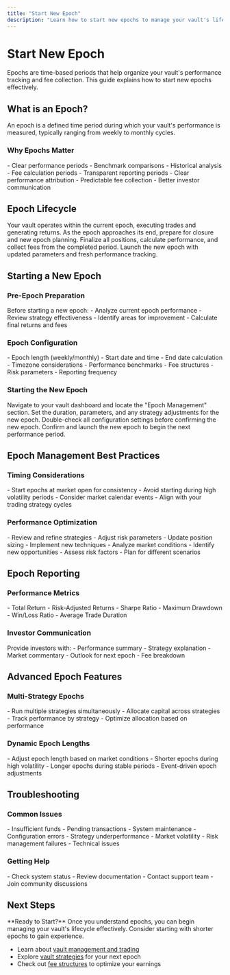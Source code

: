 ```yaml
---
title: "Start New Epoch"
description: "Learn how to start new epochs to manage your vault's lifecycle and performance periods"
---
```


# Start New Epoch

Epochs are time-based periods that help organize your vault's performance tracking and fee collection. This guide explains how to start new epochs effectively.

## What is an Epoch?

<Card title="Epoch Definition" icon="clock">
An epoch is a defined time period during which your vault's performance is measured, typically ranging from weekly to monthly cycles.
</Card>

### Why Epochs Matter

<Columns cols={2}>
<Card title="Performance Tracking" icon="chart-line">
- Clear performance periods
- Benchmark comparisons
- Historical analysis
- Fee calculation periods
</Card>

<Card title="Investor Clarity" icon="users">
- Transparent reporting periods
- Clear performance attribution
- Predictable fee collection
- Better investor communication
</Card>
</Columns>

## Epoch Lifecycle

<Steps>
<Step title="Current Epoch Active">
Your vault operates within the current epoch, executing trades and generating returns.
</Step>

<Step title="Epoch Nearing End">
As the epoch approaches its end, prepare for closure and new epoch planning.
</Step>

<Step title="Close Current Epoch">
Finalize all positions, calculate performance, and collect fees from the completed period.
</Step>

<Step title="Start New Epoch">
Launch the new epoch with updated parameters and fresh performance tracking.
</Step>
</Steps>

## Starting a New Epoch

### Pre-Epoch Preparation

<Card title="Review Current Performance" icon="chart-bar">
Before starting a new epoch:
- Analyze current epoch performance
- Review strategy effectiveness
- Identify areas for improvement
- Calculate final returns and fees
</Card>

### Epoch Configuration

<CardGroup cols={2}>
<Card title="Duration Settings" icon="calendar">
- Epoch length (weekly/monthly)
- Start date and time
- End date calculation
- Timezone considerations
</Card>

<Card title="Performance Parameters" icon="target">
- Performance benchmarks
- Fee structures
- Risk parameters
- Reporting frequency
</Card>
</CardGroup>

### Starting the New Epoch

<Steps>
<Step title="Access Epoch Management">
Navigate to your vault dashboard and locate the "Epoch Management" section.
</Step>

<Step title="Configure New Epoch">
Set the duration, parameters, and any strategy adjustments for the new epoch.
</Step>

<Step title="Review Settings">
Double-check all configuration settings before confirming the new epoch.
</Step>

<Step title="Launch Epoch">
Confirm and launch the new epoch to begin the next performance period.
</Step>
</Steps>

## Epoch Management Best Practices

### Timing Considerations

<Card title="Optimal Timing" icon="clock">
- Start epochs at market open for consistency
- Avoid starting during high volatility periods
- Consider market calendar events
- Align with your trading strategy cycles
</Card>

### Performance Optimization

<Columns cols={2}>
<Card title="Strategy Adjustments" icon="cog">
- Review and refine strategies
- Adjust risk parameters
- Update position sizing
- Implement new techniques
</Card>

<Card title="Market Analysis" icon="chart-line">
- Analyze market conditions
- Identify new opportunities
- Assess risk factors
- Plan for different scenarios
</Card>
</Columns>

## Epoch Reporting

### Performance Metrics

<Card title="Key Metrics to Track" icon="chart-pie">
- Total Return
- Risk-Adjusted Returns
- Sharpe Ratio
- Maximum Drawdown
- Win/Loss Ratio
- Average Trade Duration
</Card>

### Investor Communication

<Card title="Epoch Reports" icon="file-text">
Provide investors with:
- Performance summary
- Strategy explanation
- Market commentary
- Outlook for next epoch
- Fee breakdown
</Card>

## Advanced Epoch Features

### Multi-Strategy Epochs

<Card title="Complex Strategies" icon="layer-group">
- Run multiple strategies simultaneously
- Allocate capital across strategies
- Track performance by strategy
- Optimize allocation based on performance
</Card>

### Dynamic Epoch Lengths

<Card title="Adaptive Timing" icon="arrows-rotate">
- Adjust epoch length based on market conditions
- Shorter epochs during high volatility
- Longer epochs during stable periods
- Event-driven epoch adjustments
</Card>

## Troubleshooting

### Common Issues

<CardGroup cols={2}>
<Card title="Epoch Start Failures" icon="exclamation-triangle">
- Insufficient funds
- Pending transactions
- System maintenance
- Configuration errors
</Card>

<Card title="Performance Issues" icon="chart-line-down">
- Strategy underperformance
- Market volatility
- Risk management failures
- Technical issues
</Card>
</CardGroup>

### Getting Help

<Card title="Support Resources" icon="life-ring">
- Check system status
- Review documentation
- Contact support team
- Join community discussions
</Card>

## Next Steps

<Info>
**Ready to Start?** Once you understand epochs, you can begin managing your vault's lifecycle effectively. Consider starting with shorter epochs to gain experience.
</Info>

- Learn about [vault management and trading](/user-guide/manage-vault-trade)
- Explore [vault strategies](/basics/vault-strategies) for your next epoch
- Check out [fee structures](/basics/fees) to optimize your earnings